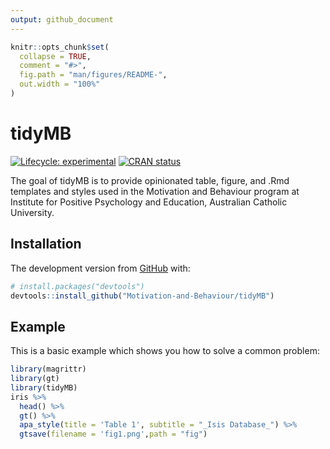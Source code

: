```yaml
---
output: github_document
---
```


<!-- README.md is generated from README.Rmd. Please edit that file -->

```r
knitr::opts_chunk$set(
  collapse = TRUE,
  comment = "#>",
  fig.path = "man/figures/README-",
  out.width = "100%"
)
```

# tidyMB

<!-- badges: start -->
[![Lifecycle: experimental](https://img.shields.io/badge/lifecycle-experimental-orange.svg)](https://www.tidyverse.org/lifecycle/#experimental)
[![CRAN status](https://www.r-pkg.org/badges/version/tidyMB)](https://CRAN.R-project.org/package=tidyMB)
<!-- badges: end -->

The goal of tidyMB is to provide opinionated table, figure, and .Rmd templates and styles used in the Motivation and Behaviour program at Institute for Positive Psychology and Education, Australian Catholic University.

## Installation

The development version from [GitHub](https://github.com/) with:

``` r
# install.packages("devtools")
devtools::install_github("Motivation-and-Behaviour/tidyMB")
```
## Example

This is a basic example which shows you how to solve a common problem:

```r
library(magrittr)
library(gt)
library(tidyMB)
iris %>%
  head() %>%
  gt() %>%
  apa_style(title = 'Table 1', subtitle = "_Isis Database_") %>%
  gtsave(filename = 'fig1.png',path = "fig") 
```



